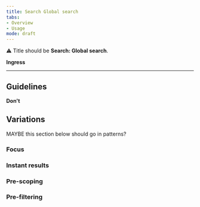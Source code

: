 ```yaml
---
title: Search Global search
tabs: 
- Overview
- Usage
mode: draft
---
```


:warning: Title should be **Search: Global search**.

**Ingress**
<!--One to two sentences as an introduction to the component-->

***

## Guidelines
<!--List how to use it, sizes, widths, grid interactions, color allowances -->


**Don't**
<!--Bullet point list if needed -->


## Variations 
<!--One ### heading per frame in Figma, explaining each component in that frame. One 'content' section per variation if needed -->

<Embed url="" />  




MAYBE this section below should go in patterns? 

### Focus

### Instant results

### Pre-scoping

### Pre-filtering
